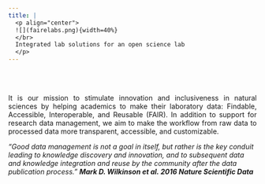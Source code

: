 ```yaml
---
title: |
  <p align="center">
  ![](fairelabs.png){width=40%}      
  </br>
  Integrated lab solutions for an open science lab  
  </p>     
---
```


</br>
</br>

<p style="text-align: justify;">
It is our mission to stimulate innovation and inclusiveness in natural sciences by helping academics to make their laboratory data: Findable, Accessible, Interoperable, and Reusable (FAIR). In addition to support for research data management, we aim to make the workflow from raw data to processed data more transparent, accessible, and customizable. 
</p>
*"Good data management is not a goal in itself, but rather is the key conduit leading to knowledge discovery and innovation, and to subsequent data and knowledge integration and reuse by the community after the data publication process." **Mark D. Wilkinson et al. 2016 Nature Scientific Data***

